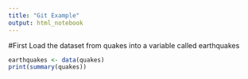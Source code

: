 ```yaml
---
title: "Git Example"
output: html_notebook
---
```

#First
Load the dataset from quakes into a variable called earthquakes

```r
earthquakes <- data(quakes)
print(summary(quakes))
```

